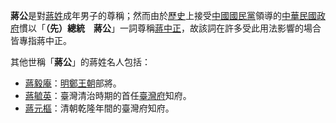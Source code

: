 '''蔣公'''是對[[蔣姓|蔣姓]]成年男子的尊稱；然而由於[[中華民國歷史|歷史]]上接受[[中國國民黨|中國國民黨]]領導的[[中華民國政府|中華民國政府]]慣以「'''（先）總統　蔣公'''」一詞尊稱[[蔣中正|蔣中正]]，故該詞在許多受此用法影響的場合皆專指蔣中正。

其他世稱「'''蔣公'''」的蔣姓名人包括：
* [[蔣毅庵|蔣毅庵]]：[[明鄭王朝|明鄭王朝]]部將。
* [[蔣毓英|蔣毓英]]：臺灣清治時期的首任[[臺灣府|臺灣府]]知府。
* [[蔣元樞|蔣元樞]]：清朝乾隆年間的臺灣府知府。

{{disambig|Cat=二字蒋姓人名消歧义}}
